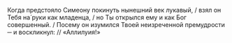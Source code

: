 Когда предстояло Симеону покинуть нынешний век лукавый, / взял он Тебя на́ руки как младенца, / но Ты открылся ему и как Бог совершенный. / Посему он изумился Твоей неизреченной премудрости ─ и воскликнул: // «Аллилуия!»
